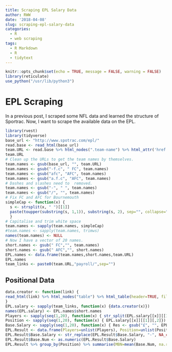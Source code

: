 ```yaml
---
title: Scraping EPL Salary Data
author: RWW
date: '2018-04-08'
slug: scraping-epl-salary-data
categories:
  - R
  - web scraping
tags:
  - R Markdown
  - R
  - tidytext
---
```


```r
knitr::opts_chunk$set(echo = TRUE, message = FALSE, warning = FALSE)
library(reticulate)
use_python("/usr/lib/python3")
```

# EPL Scraping

In a previous post, I scraped some NFL data and learned the structure of Sportrac.  Now, I want to scrape the available data on the EPL.

```r
library(rvest)
library(tidyverse)
base_url <- "http://www.spotrac.com/epl/"
read.base <- read_html(base_url)
team.URL <- read.base %>% html_nodes(".team-name") %>% html_attr('href')
team.URL
# Clean up the URLs to get the team names by themselves.
team.names <- gsub(base_url, "", team.URL)
team.names <- gsub("-f.c", " FC", team.names)
team.names <- gsub("afc", "AFC", team.names)
team.names <- gsub("a.f.c", "AFC", team.names)
# Dashes and slashes need to  removed.
team.names <- gsub("-", " ", team.names)
team.names <- gsub("/", "", team.names)
# Fix FC and AFC for Bournemouth
simpleCap <- function(x) {
  s <- strsplit(x, " ")[[1]]
  paste(toupper(substring(s, 1,1)), substring(s, 2), sep="", collapse=" ")
  }
# Capitalise and trim white space
team.names <- sapply(team.names, simpleCap)
#team.names <- sapply(team.names, trimws)
names(team.names) <- NULL
# Now I have a vector of 20 names.
short.names <- gsub(" FC","", team.names)
short.names <- gsub(" AFC","", short.names)
EPL.names <- data.frame(team.names,short.names,team.URL)
EPL.names
team_links <- paste0(team.URL,"payroll/",sep="")
```

## Positional Data

```r
data.creator <- function(link) {
read_html(link) %>% html_nodes("table") %>% html_table(header=TRUE, fill=TRUE)
}
EPL.salary <- sapply(team_links, function(x) {data.creator(x)})
names(EPL.salary) <- EPL.names$short.names
Players <- sapply(seq(1,20), function(x) { str_split(EPL.salary[[x]][[1]][,1], "\t", simplify=TRUE)[,31]})
Position <- sapply(seq(1,20), function(x) { EPL.salary[[x]][[1]][,2]})
Base.Salary <- sapply(seq(1,20), function(x) { Res <- gsub("£", "", EPL.salary[[x]][[1]][,3]); gsub(",","",Res)})
EPL.Result <- data.frame(Players=unlist(Players), Position=unlist(Position), Base.Salary=unlist(Base.Salary))
EPL.Result$Base.Salary <- str_replace(EPL.Result$Base.Salary, "-", NA_character_)
EPL.Result$Base.Num <- as.numeric(EPL.Result$Base.Salary)
EPL.Result %>% group_by(Position) %>% summarise(MBN=mean(Base.Num, na.rm=TRUE),sdBSN=sd(Base.Num, na.rm = TRUE))
```

